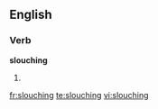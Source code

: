 ==English==

===Verb===
'''slouching'''

# {{present participle of|[[slouch]]}}

[[fr:slouching]]
[[te:slouching]]
[[vi:slouching]]